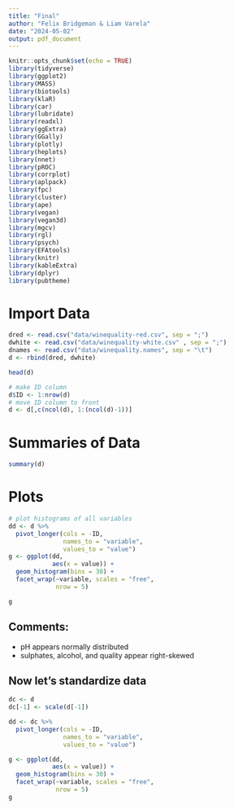 ```yaml
---
title: "Final"
author: "Felix Bridgeman & Liam Varela"
date: "2024-05-02"
output: pdf_document
---
```


```r
knitr::opts_chunk$set(echo = TRUE)
library(tidyverse)
library(ggplot2)
library(MASS)
library(biotools)
library(klaR)
library(car)
library(lubridate)
library(readxl)
library(ggExtra)
library(GGally)
library(plotly)
library(heplots)
library(nnet)
library(pROC)
library(corrplot)
library(aplpack)
library(fpc)
library(cluster)
library(ape)
library(vegan)
library(vegan3d)
library(mgcv)
library(rgl)
library(psych)
library(EFAtools)
library(knitr)
library(kableExtra)
library(dplyr)
library(pubtheme)
```

# Import Data

```r
dred <- read.csv("data/winequality-red.csv", sep = ";")
dwhite <- read.csv("data/winequality-white.csv" , sep = ";")
dnames <- read.csv("data/winequality.names", sep = "\t")
d <- rbind(dred, dwhite)

head(d)

# make ID column
d$ID <- 1:nrow(d)
# move ID column to front
d <- d[,c(ncol(d), 1:(ncol(d)-1))]

```

# Summaries of Data

```r
summary(d)
```
# Plots

```r
# plot histograms of all variables
dd <- d %>%
  pivot_longer(cols = -ID,
               names_to = "variable",
               values_to = "value")
g <- ggplot(dd,
            aes(x = value)) +
  geom_histogram(bins = 30) +
  facet_wrap(~variable, scales = "free",
             nrow = 5)

g

```

## Comments:

- pH appears normally distributed
- sulphates, alcohol, and quality appear right-skewed


## Now let's standardize data

```r
dc <- d
dc[-1] <- scale(d[-1])

dd <- dc %>%
  pivot_longer(cols = -ID,
               names_to = "variable",
               values_to = "value")

g <- ggplot(dd,
            aes(x = value)) +
  geom_histogram(bins = 30) +
  facet_wrap(~variable, scales = "free",
             nrow = 5)
g
```
















